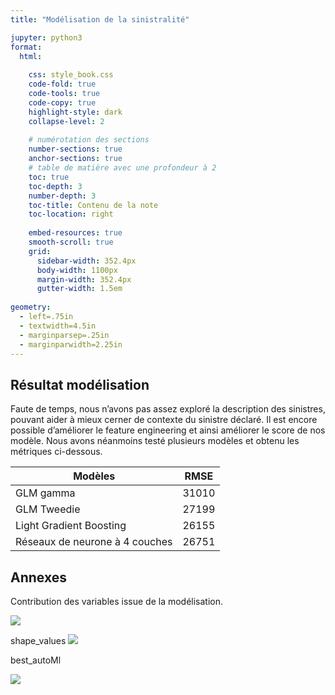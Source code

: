 ```yaml
---
title: "Modélisation de la sinistralité" 

jupyter: python3
format:
  html:
    
    css: style_book.css
    code-fold: true
    code-tools: true
    code-copy: true
    highlight-style: dark
    collapse-level: 2
    
    # numérotation des sections
    number-sections: true
    anchor-sections: true
    # table de matière avec une profondeur à 2
    toc: true
    toc-depth: 3
    number-depth: 3 
    toc-title: Contenu de la note
    toc-location: right
    
    embed-resources: true
    smooth-scroll: true
    grid:
      sidebar-width: 352.4px
      body-width: 1100px
      margin-width: 352.4px
      gutter-width: 1.5em
  
geometry:
  - left=.75in
  - textwidth=4.5in
  - marginparsep=.25in
  - marginparwidth=2.25in
---
```


## Résultat modélisation
Faute de temps, nous n'avons pas assez exploré la description des sinistres, pouvant aider à mieux cerner de contexte du sinistre déclaré.
Il est encore possible d'améliorer le feature engineering et ainsi améliorer le score de nos modèle. Nous avons néanmoins testé plusieurs modèles et obtenu les métriques ci-dessous.


| Modèles                        | RMSE |
|--------------------------------|------|
| GLM gamma                      |31010      |
| GLM Tweedie                    |27199      |
| Light Gradient Boosting        |26155      |
| Réseaux de neurone à 4 couches |26751      |



## Annexes

Contribution des variables issue de la modélisation.

![](../outputs/auto_ml.png)

shape_values
![](../outputs/auto_ml2.png)

best_autoMl

![](../outputs/auto_ml3.png)